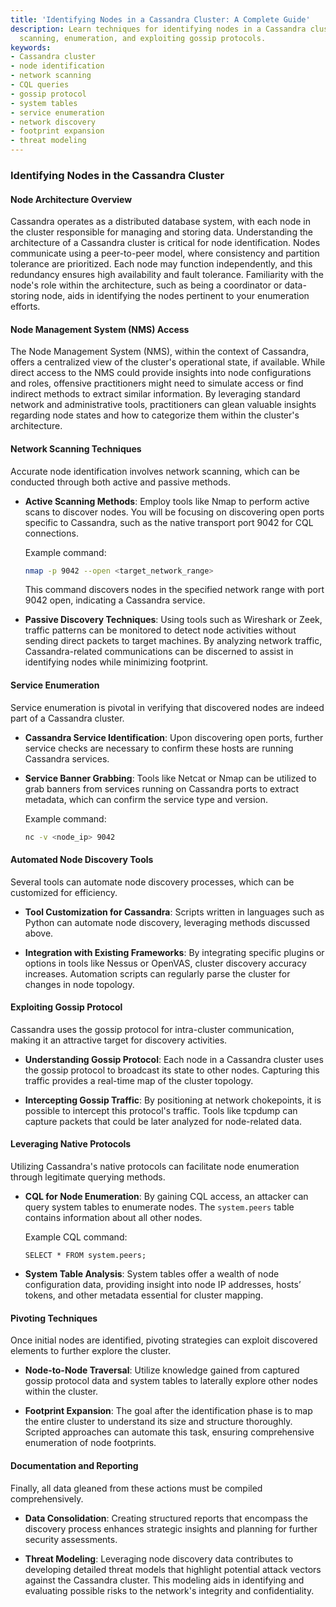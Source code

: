 ```yaml
---
title: 'Identifying Nodes in a Cassandra Cluster: A Complete Guide'
description: Learn techniques for identifying nodes in a Cassandra cluster, including
  scanning, enumeration, and exploiting gossip protocols.
keywords:
- Cassandra cluster
- node identification
- network scanning
- CQL queries
- gossip protocol
- system tables
- service enumeration
- network discovery
- footprint expansion
- threat modeling
---
```


### Identifying Nodes in the Cassandra Cluster

#### Node Architecture Overview

Cassandra operates as a distributed database system, with each node in the cluster responsible for managing and storing data. Understanding the architecture of a Cassandra cluster is critical for node identification. Nodes communicate using a peer-to-peer model, where consistency and partition tolerance are prioritized. Each node may function independently, and this redundancy ensures high availability and fault tolerance. Familiarity with the node's role within the architecture, such as being a coordinator or data-storing node, aids in identifying the nodes pertinent to your enumeration efforts.

#### Node Management System (NMS) Access

The Node Management System (NMS), within the context of Cassandra, offers a centralized view of the cluster's operational state, if available. While direct access to the NMS could provide insights into node configurations and roles, offensive practitioners might need to simulate access or find indirect methods to extract similar information. By leveraging standard network and administrative tools, practitioners can glean valuable insights regarding node states and how to categorize them within the cluster's architecture.

#### Network Scanning Techniques

Accurate node identification involves network scanning, which can be conducted through both active and passive methods.

- **Active Scanning Methods**: Employ tools like Nmap to perform active scans to discover nodes. You will be focusing on discovering open ports specific to Cassandra, such as the native transport port 9042 for CQL connections. 

  Example command:
  ```bash
  nmap -p 9042 --open <target_network_range>
  ```

  This command discovers nodes in the specified network range with port 9042 open, indicating a Cassandra service.

- **Passive Discovery Techniques**: Using tools such as Wireshark or Zeek, traffic patterns can be monitored to detect node activities without sending direct packets to target machines. By analyzing network traffic, Cassandra-related communications can be discerned to assist in identifying nodes while minimizing footprint.

#### Service Enumeration

Service enumeration is pivotal in verifying that discovered nodes are indeed part of a Cassandra cluster.

- **Cassandra Service Identification**: Upon discovering open ports, further service checks are necessary to confirm these hosts are running Cassandra services.

- **Service Banner Grabbing**: Tools like Netcat or Nmap can be utilized to grab banners from services running on Cassandra ports to extract metadata, which can confirm the service type and version.

  Example command:
  ```bash
  nc -v <node_ip> 9042
  ```

#### Automated Node Discovery Tools

Several tools can automate node discovery processes, which can be customized for efficiency.

- **Tool Customization for Cassandra**: Scripts written in languages such as Python can automate node discovery, leveraging methods discussed above.

- **Integration with Existing Frameworks**: By integrating specific plugins or options in tools like Nessus or OpenVAS, cluster discovery accuracy increases. Automation scripts can regularly parse the cluster for changes in node topology.

#### Exploiting Gossip Protocol

Cassandra uses the gossip protocol for intra-cluster communication, making it an attractive target for discovery activities.

- **Understanding Gossip Protocol**: Each node in a Cassandra cluster uses the gossip protocol to broadcast its state to other nodes. Capturing this traffic provides a real-time map of the cluster topology.

- **Intercepting Gossip Traffic**: By positioning at network chokepoints, it is possible to intercept this protocol's traffic. Tools like tcpdump can capture packets that could be later analyzed for node-related data.

#### Leveraging Native Protocols

Utilizing Cassandra's native protocols can facilitate node enumeration through legitimate querying methods.

- **CQL for Node Enumeration**: By gaining CQL access, an attacker can query system tables to enumerate nodes. The `system.peers` table contains information about all other nodes.

  Example CQL command:
  ```cql
  SELECT * FROM system.peers;
  ```

- **System Table Analysis**: System tables offer a wealth of node configuration data, providing insight into node IP addresses, hosts’ tokens, and other metadata essential for cluster mapping.

#### Pivoting Techniques

Once initial nodes are identified, pivoting strategies can exploit discovered elements to further explore the cluster.

- **Node-to-Node Traversal**: Utilize knowledge gained from captured gossip protocol data and system tables to laterally explore other nodes within the cluster.

- **Footprint Expansion**: The goal after the identification phase is to map the entire cluster to understand its size and structure thoroughly. Scripted approaches can automate this task, ensuring comprehensive enumeration of node footprints.

#### Documentation and Reporting

Finally, all data gleaned from these actions must be compiled comprehensively.

- **Data Consolidation**: Creating structured reports that encompass the discovery process enhances strategic insights and planning for further security assessments.

- **Threat Modeling**: Leveraging node discovery data contributes to developing detailed threat models that highlight potential attack vectors against the Cassandra cluster. This modeling aids in identifying and evaluating possible risks to the network's integrity and confidentiality.